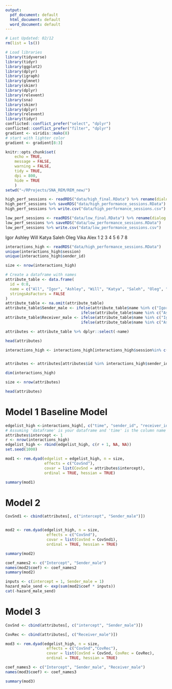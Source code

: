 ```yaml
---
output:
  pdf_document: default
  html_document: default
  word_document: default
---
```

```r
# Last Updated: 02/12
rm(list = ls())

# Load libraries
library(tidyverse)
library(tidyr)
library(ggplot2)
library(dplyr)
library(igraph)
library(glmnet)
library(skimr)
library(dplyr)
library(relevent)
library(sna)
library(skimr)
library(dplyr)
library(relevent)
library(tidyr)
conflicted::conflict_prefer("select", "dplyr")
conflicted::conflict_prefer("filter", "dplyr") 
gradient <- viridis::mako(8)
# start with lighter color
gradient <- gradient[8:3]

knitr::opts_chunk$set(
    echo = TRUE,
    message = FALSE,
    warning = FALSE,
    tidy = TRUE,
    dpi = 800,
    hide = TRUE
    )
setwd("~/RProjects/SNA_REM/REM_new/")
```


```r
high_perf_sessions <- readRDS("data/high_final.RData") %>% rename(dialog = sender_dialog)
high_perf_sessions %>% saveRDS("data/high_performance_sessions.RData")
high_perf_sessions %>% write.csv("data/high_performance_sessions.csv")

low_perf_sessions <- readRDS("data/low_final.RData") %>% rename(dialog = sender_dialog)
low_perf_sessions %>% saveRDS("data/low_performance_sessions.RData")
low_perf_sessions %>% write.csv("data/low_performance_sessions.csv")
```

Igor Ashley   Will  Katya  Saleh   Oleg   Vika   Alex 
 1      2      3      4      5      6      7      8 

```r
interactions_high <- readRDS("data/high_performance_sessions.RData")
unique(interactions_high$session)
unique(interactions_high$sender_id)
```



```r
size <- nrow(interactions_high)
```


```r
# Create a dataframe with names
attribute_table <- data.frame(
  id = 0:8,
  name = c("All", "Igor", "Ashley", "Will", "Katya", "Saleh", "Oleg", "Vika", "Alex"),
  stringsAsFactors = FALSE
)
attribute_table <- na.omit(attribute_table)
attribute_table$Sender_male <- ifelse(attribute_table$name %in% c("Igor", "Will", "Saleh", "Oleg", "Alex"), 1,
                                 ifelse(attribute_table$name %in% c("Ashley", "Katya", "Vika"), 0, NA)) 
attribute_table$Receiver_male <- ifelse(attribute_table$name %in% c("Igor", "Will", "Saleh", "Oleg", "Alex"), 1,
                                 ifelse(attribute_table$name %in% c("Ashley", "Katya", "Vika"), 0, NA)) 

attributes <- attribute_table %>% dplyr::select(-name)

head(attributes)
```




```r


interactions_high <- interactions_high[interactions_high$session%in% c(2104, 2105, 2108),]


attributes <- attributes[attributes$id %in% interactions_high$sender_id,]

dim(interactions_high)

size <- nrow(attributes)

head(attributes)
```

 
 
# Model 1 Baseline Model
```r

edgelist_high <-interactions_high[, c("time", "sender_id", "receiver_id")]
# Assuming 'dataframe' is your dataframe and 'time' is the column name
attributes$intercept <- 1
r <- nrow(interactions_high)
edgelist_high <- rbind(edgelist_high, c(r + 1, NA, NA))
set.seed(1000) 

```


```r

mod1 <- rem.dyad(edgelist = edgelist_high, n = size, 
                 effects = c("CovSnd"), 
                 covar = list(CovSnd = attributes$intercept), 
                 ordinal = TRUE, hessian = TRUE)
```


```r
summary(mod1)
```


# Model 2
```r




CovSnd1 <- cbind(attributes[, c("intercept", "Sender_male")])


mod2 <- rem.dyad(edgelist_high, n = size, 
                  effects = c("CovSnd"), 
                  covar = list(CovSnd = CovSnd1), 
                  ordinal = TRUE, hessian = TRUE)

```
```r
summary(mod2)
```


```r
coef_names2 <- c("Intercept", "Sender_male")
names(mod2$coef) <- coef_names2
summary(mod2)


```

```r
inputs <- c(intercept = 1, Sender_male = 1)
hazard_male_send <- exp(sum(mod2$coef * inputs))
cat(-hazard_male_send)
```


# Model 3
```r

CovSnd <- cbind(attributes[, c("intercept", "Sender_male")])

CovRec <- cbind(attributes[, c("Receiver_male")])

mod3 <- rem.dyad(edgelist_high, n = size, 
                  effects = c("CovSnd","CovRec"), 
                  covar = list(CovSnd = CovSnd, CovRec = CovRec), 
                  ordinal = TRUE, hessian = TRUE)

coef_names3 <- c("Intercept", "Sender_male", "Receiver_male")
names(mod3$coef) <- coef_names3

summary(mod3)
```
